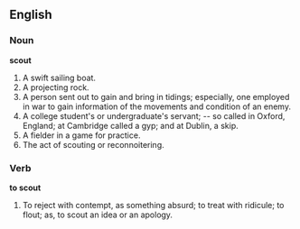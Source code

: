 ==English==

===Noun===

'''scout'''

#A swift sailing boat.
#A projecting rock.
#A person sent out to gain and bring in tidings; especially, one employed in war to gain information of the movements and condition of an enemy.
#A college student's or undergraduate's servant; -- so called in Oxford, England; at Cambridge called a gyp; and at Dublin, a skip.
#A fielder in a game for practice.
#The act of scouting or reconnoitering.

===Verb===

'''to scout'''

#To reject with contempt, as something absurd; to treat with ridicule; to flout; as, to scout an idea or an apology.
